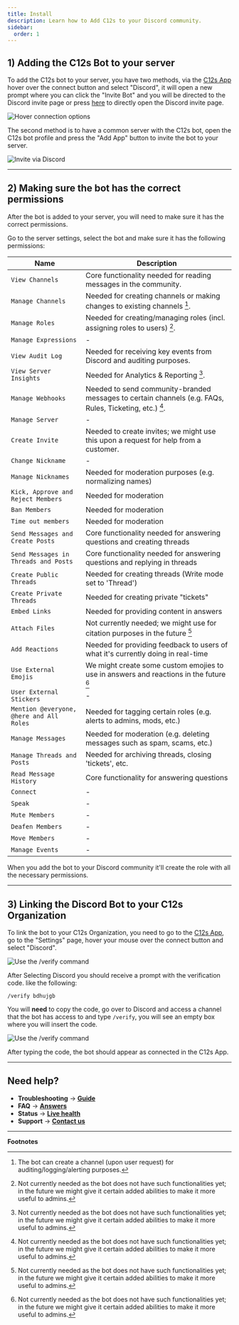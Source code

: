 ```yaml
---
title: Install
description: Learn how to Add C12s to your Discord community.
sidebar:
  order: 1
---
```



## 1) Adding the C12s Bot to your server

To add the C12s bot to your server, you have two methods, via the [C12s App](https://app.c12s.ai) hover over the connect button and select "Discord", it will open a new prompt where you can click the "Invite Bot" and you will be directed to the Discord invite page or press [here](https://discord.com/oauth2/authorize?client_id=1287755859690262588&permissions=8&response_type=code&redirect_uri=https%3A%2F%2Fapp.c12s.ai%2Fconnect&scope=bot) to directly open the Discord invite page.

![Hover connection options](src/assets/screenshots/platforms/discord/connection-hover.gif)

The second method is to have a common server with the C12s bot, open the C12s bot profile and press the "Add App" button to invite the bot to your server.

![Invite via Discord](src/assets/screenshots/platforms/discord/discord-invite.gif)

---

## 2) Making sure the bot has the correct permissions

After the bot is added to your server, you will need to make sure it has the correct permissions.

Go to the server settings, select the bot and make sure it has the following permissions:

| Name | Description |
| ---- | ----------- |
| `View Channels` | Core functionality needed for reading messages in the community. |
| `Manage Channels` | Needed for creating channels or making changes to existing channels [^1]. |
| `Manage Roles` | Needed for creating/managing roles (incl. assigning roles to users) [^2]. |
| `Manage Expressions` | - |
| `View Audit Log` | Needed for receiving key events from Discord and auditing purposes. |
| `View Server Insights` | Needed for Analytics & Reporting [^2]. |
| `Manage Webhooks` | Needed to send community-branded messages to certain channels (e.g. FAQs, Rules, Ticketing, etc.) [^2]. |
| `Manage Server` | - |
| `Create Invite` | Needed to create invites; we might use this upon a request for help from a customer. |
| `Change Nickname` | - |
| `Manage Nicknames` | Needed for moderation purposes (e.g. normalizing names) |
| `Kick, Approve and Reject Members` | Needed for moderation |
| `Ban Members` | Needed for moderation |
| `Time out members` | Needed for moderation |
| `Send Messages and Create Posts` | Core functionality needed for answering questions and creating threads |
| `Send Messages in Threads and Posts` | Core functionality needed for answering questions and replying in threads |
| `Create Public Threads` | Needed for creating threads (Write mode set to 'Thread') |
| `Create Private Threads` | Needed for creating private "tickets" |
| `Embed Links` | Needed for providing content in answers |
| `Attach Files` | Not currently needed; we might use for citation purposes in the future [^2] |
| `Add Reactions` | Needed for providing feedback to users of what it's currently doing in real-time |
| `Use External Emojis` | We might create some custom emojies to use in answers and reactions in the future [^2] |
| `User External Stickers` | - |
| `Mention @everyone, @here and All Roles` | Needed for tagging certain roles (e.g. alerts to admins, mods, etc.) |
| `Manage Messages` | Needed for moderation (e.g. deleting messages such as spam, scams, etc.) |
| `Manage Threads and Posts` | Needed for archiving threads, closing 'tickets', etc. |
| `Read Message History` | Core functionality for answering questions |
| `Connect` | - |
| `Speak` | - |
| `Mute Members` | - |
| `Deafen Members` | - |
| `Move Members` | - |
| `Manage Events` | - |

<Badge text="Note" variant="tip" /> When you add the bot to your Discord community it'll create the role with all the necessary permissions. 

---

## 3) Linking the Discord Bot to your C12s Organization

To link the bot to your C12s Organization, you need to go to the [C12s App](https://app.c12s.ai), go to the "Settings" page, hover your mouse over the connect button and select "Discord".

![Use the /verify command](src/assets/screenshots/platforms/discord/copy-code.gif)

After Selecting Discord you should receive a prompt with the verification code. like the following:

```text
/verify bdhujgb
```

You will **need** to copy the code, go over to Discord and access a channel that the bot has access to and type `/verify`, you will see an empty box where you will insert the code.

![Use the /verify command](src/assets/screenshots/platforms/discord/verify.gif)

After typing the code, the bot should appear as connected in the C12s App.

---

## Need help?

* **Troubleshooting** → **[Guide](/resources/troubleshooting/)**
* **FAQ** → **[Answers](/resources/faq/)**
* **Status** → **[Live health](https://status.c12s.ai)**
* **Support** → **[Contact us](/support/)**

---

**Footnotes**

[^1]: The bot can create a channel (upon user request) for auditing/logging/alerting purposes.
[^2]: Not currently needed as the bot does not have such functionalities yet; in the future we might give it certain added abilities to make it more useful to admins.
